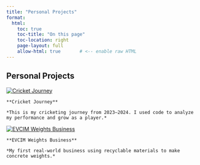 ```yaml
---
title: "Personal Projects"
format:
  html:
    toc: true
    toc-title: "On this page"
    toc-location: right
    page-layout: full
    allow-html: true       # <-- enable raw HTML
---
```


## Personal Projects

<div class="project-entry">
  <a href="cricket-journey.html" target="_blank">
    <img src="cricket.jpg" alt="Cricket Journey" class="project-thumb" />
  </a>
  <div class="project-text">
    **Cricket Journey**

    *This is my cricketing journey from 2023–2024. I used code to analyze my performance and grow as a player.*
  </div>
</div>

<div class="project-entry reverse">
  <a href="EVCIM.html" target="_blank">
    <img src="weights.jpg" alt="EVCIM Weights Business" class="project-thumb" />
  </a>
  <div class="project-text">
    **EVCIM Weights Business**

    *My first real-world business using recyclable materials to make concrete weights.*
  </div>
</div>













